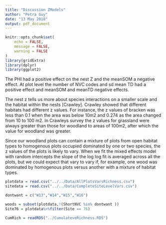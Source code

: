 ```yaml
---
title: "Discussion ZModels"
author: "Petra Guy"
date: "13 May 2018"
output: pdf_document
---
```


```r
knitr::opts_chunk$set(
	echo = FALSE,
	message = FALSE,
	warning = FALSE
)
library(gridExtra)
library(dplyr)
library(ggplot2)
```

The PHI had a positive effect on the nest Z and the meanSOM a negative effect.
At plot level the number of NVC codes and sd mean TD had a positive effect and meanSOM and meanTD negative effects.

The nest z tells us more about species interactions on a smaller scale and the habitat within the nests [Crawley]. Crawley showed that different habitats had different z values. For instance, the z values of bracken was less than 0.1 when the area was below 10m2 and 0.274 as the area changed from 10 to 100 m2. In Crawleys survey the z values for grassland were always greater than those for woodland to areas of 100m2, after which the value for woodland was greater.

Since our woodland plots can contain a mixture of plots from open habitat types to homogenous plots occupied dominated by one or two species, the z values of the plots is likely to vary. When we fit the mixed effects model with random intercepts the slope of the log log fit is averaged across all the plots, but we could expect that vary to vary if, for example, one wood was dominated by homogenous plots versus another with a mixture of habitat types. 

```r
plotdata = read.csv("../../Data/AllPlotsVarsRichness.csv")
sitedata = read.csv("../../Data/CompleteSiteLevelVars.csv")

dontwant = c("W13","W14","W15","W16")

woods = subset(plotdata,!(ShortNVC %in% dontwant ))
Site76 = plotdata%>%filter(Site == 76)

CumRich = readRDS("../CumulateveRichness.RDS")
```


